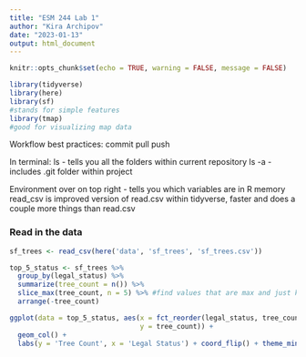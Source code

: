 ```yaml
---
title: "ESM 244 Lab 1"
author: "Kira Archipov"
date: "2023-01-13"
output: html_document
---
```


```r
knitr::opts_chunk$set(echo = TRUE, warning = FALSE, message = FALSE)

library(tidyverse)
library(here)
library(sf)
#stands for simple features
library(tmap)
#good for visualizing map data

```

Workflow best practices: 
commit pull push

In terminal: 
ls - tells you all the folders within current repository 
ls -a - includes .git folder within project 

Environment over on top right - tells you which variables are in R memory 
read_csv is improved version of read.csv within tidyverse, faster and does a couple more things than read.csv

### Read in the data 
```r
sf_trees <- read_csv(here('data', 'sf_trees', 'sf_trees.csv'))

top_5_status <- sf_trees %>% 
  group_by(legal_status) %>% 
  summarize(tree_count = n()) %>% 
  slice_max(tree_count, n = 5) %>% #find values that are max and just keep n amount 
  arrange(-tree_count)

ggplot(data = top_5_status, aes(x = fct_reorder(legal_status, tree_count),
                                y = tree_count)) +
  geom_col() + 
  labs(y = 'Tree Count', x = 'Legal Status') + coord_flip() + theme_minimal()
```









